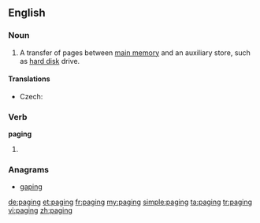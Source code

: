 ==English==
{{wikipedia}}
===Noun===
{{en-noun|-}}

# {{context|computing|lang=en}} A transfer of pages between [[main memory]] and an auxiliary store, such as [[hard disk]] drive.

====Translations====
{{trans-top|transfer of pages}}
* Czech: {{t|cs|stránkování|n}}
{{trans-mid}}
{{trans-bottom}}

===Verb===
'''paging'''

# {{present participle of|page}}

===Anagrams===
* [[gaping#English|gaping]]

[[de:paging]]
[[et:paging]]
[[fr:paging]]
[[my:paging]]
[[simple:paging]]
[[ta:paging]]
[[tr:paging]]
[[vi:paging]]
[[zh:paging]]